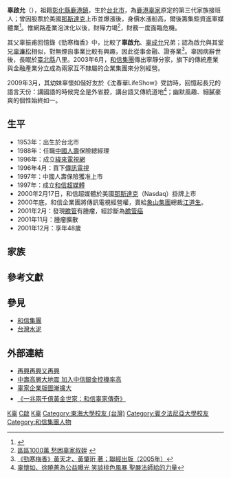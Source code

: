 {{noteTA
|1=zh-hans:纳斯达克;zh-hk:納斯達克;zh-tw:那斯達克;
}}
{{Infobox_officeholder
| name = 辜啟允 
| image name = 
| width = 
| Sex = 男
| Native place = {{ROC}}[[臺灣省|臺灣省]][[彰化縣|彰化縣]][[鹿港鎮|鹿港鎮]] 
| now = 臺灣企業家
| period = 
| party = 
| nationality = {{ROC}}
| date of birth = 1953年4月14日
| place of birth = {{ROC}}[[臺灣省|臺灣省]][[臺北市_(省轄市)|臺北市]]
| date of death =  {{death date and age|2001|12|24|1953|4|14}}
| place of death = {{ROC}}[[臺北市|臺北市]] 
| relatives =父親：[[辜振甫|辜振甫]]<br>母親：辜嚴倬雲<br>弟：[[辜成允|辜成允]]<br>姊妹：辜懷群、辜懷箴、辜懷如<br>小叔：[[辜寬敏|辜寬敏]] 堂兄弟：[[辜濂松|辜濂松]]、[[辜朝明|辜朝明]]<br>表兄：黃達夫<br>姨丈：葉明勳
| spouse = 謝載慶
| children = 1子1女
| educate =
*[[再興中學|再興中學]]初中部畢業
*[[建國中學|建國中學]]畢業
*[[東海大學_(台灣)|東海大學]]經濟系學士
*美國[[賓州大學|賓州大學]][[華頓商學院|華頓商學院]]企管碩士
| past =
* 中國信託企劃課
* 美國大陸銀行
* 日本三菱信託
* 中國信託
*中國人壽保險總經理（1988年）
*和信超媒體公司董事長（1998年）
*緯來企業公司董事長
*嘉興水泥董事
}} 
'''辜啟允'''（{{bd|1953年|4月14日|2001年|12月24日|catIdx=K辜}}），祖籍[[彰化縣|彰化縣]][[鹿港鎮|鹿港鎮]]，生於[[台北市|台北市]]，為[[鹿港辜家|鹿港辜家]]原定的第三代家族接班人；曾因股票於美國[[那斯達克|那斯達克]]上市並爆漲後，身價水漲船高，爾後籌集鉅資進軍媒體業<ref>{{Cite web |url=http://www.tvro.com.tw/TXT/satnews/2000/2000-9/2000-9/0906.htm |title=和信打消投資年代計畫 |access-date=2009-06-03 |archive-url=https://web.archive.org/web/20081120083927/http://www.tvro.com.tw/TXT/satnews/2000/2000-9/2000-9/0906.htm |archive-date=2008-11-20 |dead-url=yes }}</ref>。惟網路產業泡沫化以後，財殫力竭<ref>[http://www.gvm.com.tw/Board/content.aspx?go=cover&ser=322 區區1000萬 愁困辜家叔姪] {{webarchive|url=https://web.archive.org/web/20150113170637/http://www.gvm.com.tw/Board/content.aspx?go=cover&ser=322 |date=2015-01-13 }}</ref>，財務一度面臨危機。

其父辜振甫回憶錄《勁寒梅香》中，比較了'''辜啟允'''、[[辜成允|辜成允]]兄弟；認為啟允與其堂兄[[辜濂松|辜濂松]]相似，對無煙囪事業比較有興趣，因此從事金融、證券業<ref>[http://books.google.com/books?id=5puKlPQD5gwC&hl=zh-TW 《勁寒梅香》黃天才、黃肇珩 著；聯經出版（2005年）]
</ref>。辜因病辭世後，長眠於[[新北市|臺北縣]]八里。2003年6月，[[和信集團|和信集團]]傳出寧靜分家，旗下的傳統產業與金融產業分立成為兩家互不隸屬的企業集團來分別經營。

2009年3月，其幼妹辜懷如偕好友於《沈春華LifeShow》受訪時，回憶起長兄的語言天份：講國語的時候完全是外省腔，講台語又傳統道地<ref>[http://www.ctitv.com.tw/new/36/lifeshow/news66.html 辜懷如、徐曉菁為公益曝光 笑談桃色風暴 聖嚴法師給的力量]{{dead link|date=2018年4月 |bot=InternetArchiveBot |fix-attempted=yes }}</ref>；幽默風趣、細膩豪爽的個性始終如一。

==生平==
*1953年：出生於台北市
*1988年：任職[[中國人壽|中國人壽]]保險總經理
*1996年：成立[[緯來電視網|緯來電視網]]
*1996年4月：買下[[傳訊電視|傳訊電視]]
*1997年：中國人壽保險獲准上市
*1997年：成立[[和信超媒體|和信超媒體]]
*2000年2月17日，和信超媒體於美國[[那斯達克|那斯達克]]（Nasdaq）掛牌上市
*2000年底，和信企業團將傳訊電視經營權，賣給[[象山集團|象山集團]]總裁[[江道生|江道生]]。
*2001年2月：發現[[膽管|膽管]]有腫瘤，經診斷為[[膽管癌|膽管癌]]
*2001年11月：腫瘤擴散
*2001年12月：享年48歲

==家族==
<center>
{{chart/start|style=font-size:80%}}
{{chart| | | | | | | | | | | | | | | | | | | | | | | | | | | | | Qi | |Qi=辜琴 }}
{{chart| |,|-|-|-|-|-|-|-|-|-|-|-|-|-|-|-|-|-|-|-|-|-|-|-|-|-|-|-|(}}
{{chart| Xz | | | | | | | | | | | | | | | | | | | | | | | | | | Xr |Xz=辜顯忠|Xr=[[辜顯榮|辜顯榮]]}}
{{chart| |!| | | |,|-|-|-|-|-|-|-|-|-|-|-|v|-|-|-|-|-|-|-|-|-|-|-|^|-|-|-|-|-|-|-|-|-|-|-|-|-|-|-|v|-|-|-|v|-|-|-|-|-|-|-|.|}}
{{chart| Xd | | Yf | | | | | | | | | | Zf | | | | | | | | | | | | | | | | | | | | | | | | | | Wf | | Js | | | | | | Km |Xd=辜孝德|Yf=[[辜岳甫|辜岳甫]]|Zf=[[辜振甫|辜振甫]]|Wf=[[辜偉甫|辜偉甫]]|Js=[[辜京生|辜京生]]|Km=[[辜寬敏|辜寬敏]]}}
{{chart| | | | | |!| | | | | | | | | | | |)|-|-|-|-|-|-|-|v|-|-|-|v|-|-|-|v|-|-|-|.| | | |,|-|-|-|+|-|-|-|.| | | |,|-|-|-|+|-|-|-|.| }}
{{chart| | | | | Ls | | | | | | | | | | Qy | | | | | | Cy | | Hq | | Hz | | Hr | | Yh | | Jz | | Hy | | Zm | | Ym | | Ql |Ls=[[辜濂松|辜濂松]]|Qy=[[辜啟允|辜啟允]]|Cy=[[辜成允|辜成允]]|Hq=[[辜怀群|辜怀群]]|Hz=[[辜怀箴|辜怀箴]]|Hr=[[辜怀如|辜怀如]]|Yh=[[辜晏鸿|辜晏鸿]]|Jz=[[辜敬之|辜敬之]]|Hy=[[辜弘毅|辜弘毅]]|Zm=[[辜朝明|辜朝明]]|Ym=[[辜英明|辜英明]]|Ql=[[辜千里|辜千里]]}}
{{chart| |,|-|-|-|+|-|-|-|v|-|-|-|.| | | |)|-|-|-|.| | | |)|-|-|-|.| | | | }}
{{chart| Zl | | Zy | | Zi | | Zu | | Gy | | Ch | | Gk | | Xh |Zl=[[辜仲諒|辜仲諒]]|Zy=[[辜仲瑩|辜仲瑩]]|Zi=[[辜仲立|辜仲立]]|Zu=[[辜仲玉|辜仲玉]]|Gy=[[辜公怡|辜公怡]]|Ch=[[辜承慧|辜承慧]]|Gk=[[辜公恺|辜公恺]]|Xh=[[辜萱慧|辜萱慧]]}}
{{chart/end}}
</center>

==參考文獻==
<div class="references-small">
<references/>
</div>

==參見==
*[[和信集團|和信集團]]
*[[台灣水泥|台灣水泥]]

==外部連結==
*[http://210.71.64.2/schoolfriend/93網博網頁/student_5.htm 再興再興又再興]
*[https://web.archive.org/web/20041226205348/http://www.libertytimes.com.tw/2001/new/dec/6/today-e7.htm 中壽高層大地震 加入中信銀金控機率高]
*[http://www.libertytimes.com.tw/2005/new/aug/3/today-file9.htm 辜家企業版圖漸擴大]
*[https://web.archive.org/web/20060706001536/http://www.books.com.tw/exep/prod/booksfile.php?item=0010221654 《一兆兩千億黃金世家：和信辜家傳奇》]
{{DEFAULTSORT:Gu}}
[[Category:鹿港辜家|K辜]]
[[Category:辜姓|C啟]]
[[Category:台灣企業家|K辜]]
[[Category:東海大學校友_(台灣)|Category:東海大學校友 (台灣)]]
[[Category:賓夕法尼亞大學校友|Category:賓夕法尼亞大學校友]]
[[Category:和信集團人物|Category:和信集團人物]]